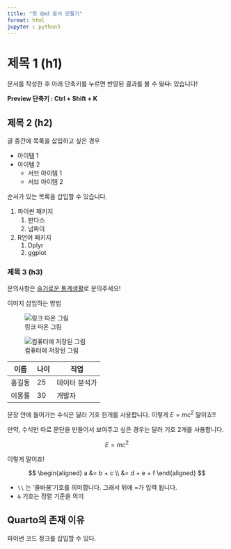 ```yaml
---
title: "첫 Qmd 문서 만들기"
format: html
jupyter : python3
---
```


# 제목 1 (h1)

문서를 작성한 후 아래 단축키를 누르면 반영된 결과를 볼 수 ~~있다.~~ 있습니다!

**Preview 단축키 : Ctrl + Shift + K**


## 제목 2 (h2)

글 중간에 목록을 삽입하고 싶은 경우

- 아이템 1
- 아이템 2
    - 서브 아이템 1
    - 서브 아이템 2

순서가 있는 목록을 삽입할 수 있습니다.

1. 파이썬 패키지
    1. 판다스
    1. 넘파이
1. R언어  패키지
    1. Dplyr
    1. ggplot

### 제목 3 (h3)

문의사항은 [슬기로운 통계생활](https://statple.com)로 문의주세요!

이미지 삽입하는 방법

![링크 따온 그림](https://statisticsplaybook.com/wp-content/uploads/2023/09/%EC%8A%AC%ED%86%B5%EB%A1%9C%EA%B3%A0%EB%94%94%EC%9E%90%EC%9D%B8-%ED%88%AC%EB%AA%85512x512.webp)

![컴퓨터에 저장된 그림](./statlogo.webp)

 이름  | 나이 | 직업    |
 |------|----|-------|
 | 홍길동 | 25 | 데이터 분석가 |
 | 이몽룡 | 30 | 개발자  |

문장 안에 들어가는 수식은 달러 기호 한개를 사용합니다.
이렇게 $E=mc^2$ 말이죠!!

만약, 수식만 따로 문단을 만들어서 보여주고 싶은 경우는
달러 기호 2개를 사용합니다.

$$
E = mc^2
$$

이렇게 말이죠!

$$
\begin{aligned}
    a &= b + c \\
    &= d + e + f
\end{aligned}
 $$

* `\\` 는 '줄바꿈'기호를 의미합니다. 그래서 뒤에 =가 입력 됩니다.
* `&` 기호는 정렬  기준을 의미

## Quarto의 존재 이유

파이썬 코드 정크를 삽입할 수 있다.